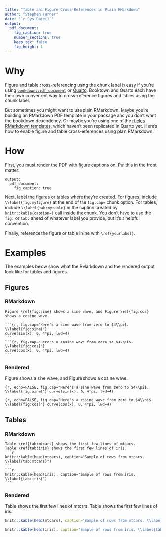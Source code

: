 ```yaml
---
title: "Table and Figure Cross-References in Plain RMarkdown"
author: "Stephen Turner"
date: "`r Sys.Date()`"
output: 
  pdf_document: 
    fig_caption: true
    number_sections: true
    keep_tex: false
    fig_height: 4
---
```


# Why

Figure and table cross-referencing using the chunk label is easy if you're using [`bookdown::pdf_document`](https://bookdown.org/yihui/rmarkdown-cookbook/cross-ref.html) or [Quarto](https://quarto.org/docs/authoring/cross-references.html). Booktown and Quarto each have their own convenient way to cross-reference figures and tables using the chunk label. 

But sometimes you might want to use plain RMarkdown. Maybe you're building an RMarkdown PDF template in your package and you don't want the bookdown dependency. Or maybe you're using one of the [rticles RMarkdown templates](https://pkgs.rstudio.com/rticles/), which haven't been replicated in Quarto yet. Here's how to enable figure and table cross-references using plain RMarkdown. 

# How

First, you must render the PDF with figure captions on. Put this in the front matter:

```
output: 
  pdf_document: 
    fig_caption: true
```

Next, label the figures or tables where they're created. For figures, include `\\label{fig:myfigure}` at the end of the `fig.cap=` chunk option. For tables, include `\\label{tab:mytable}` in the caption created by `knitr::kable(caption=)` call inside the chunk. You don't have to use the `fig:` or `tab:` ahead of whatever label you provide, but it's a helpful convention.

Finally, reference the figure or table inline with `\ref{yourlabel}`.

# Examples

The examples below show what the RMarkdown and the rendered output look like for tables and figures.

## Figures

### RMarkdown

````verbatim
Figure \ref{fig:sine} shows a sine wave, and Figure \ref{fig:cos} shows a cosine wave.

```{r, fig.cap="Here's a sine wave from zero to $4\\pi$. \\label{fig:sine}"}
curve(sin(x), 0, 4*pi, lwd=4)
```
```{r, fig.cap="Here's a cosine wave from zero to $4\\pi$. \\label{fig:cos}"}
curve(cos(x), 0, 4*pi, lwd=4)
```
````

### Rendered

Figure \ref{fig:sine} shows a sine wave, and Figure \ref{fig:cos} shows a cosine wave.

```{r, echo=FALSE, fig.cap="Here's a sine wave from zero to $4\\pi$. \\label{fig:sine}"}
curve(sin(x), 0, 4*pi, lwd=4)
```

```{r, echo=FALSE, fig.cap="Here's a cosine wave from zero to $4\\pi$. \\label{fig:cos}"}
curve(cos(x), 0, 4*pi, lwd=4)
```

\newpage

## Tables

### RMarkdown

````verbatim
Table \ref{tab:mtcars} shows the first few lines of mtcars.
Table \ref{tab:iris} shows the first few lines of iris.
```r
knitr::kable(head(mtcars), caption="Sample of rows from mtcars. \\label{tab:mtcars}")
```
```r
knitr::kable(head(iris), caption="Sample of rows from iris. \\label{tab:iris}")
```
````

### Rendered

Table \ref{tab:mtcars} shows the first few lines of mtcars. 
Table \ref{tab:iris} shows the first few lines of iris.

```r
knitr::kable(head(mtcars), caption="Sample of rows from mtcars. \\label{tab:mtcars}")
```

```r
knitr::kable(head(iris), caption="Sample of rows from iris. \\label{tab:iris}")
```